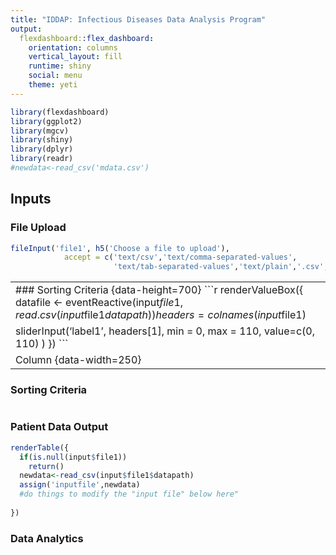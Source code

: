 ---
title: "IDDAP: Infectious Diseases Data Analysis Program"
output: 
  flexdashboard::flex_dashboard:
    orientation: columns
    vertical_layout: fill
    runtime: shiny
    social: menu
    theme: yeti
---

```{r global, include=FALSE}
library(flexdashboard)
library(ggplot2)
library(mgcv)
library(shiny)
library(dplyr)
library(readr)
#newdata<-read_csv('mdata.csv')

```

Inputs {.sidebar data-width=350}
-----------------------------------------------------------------------
### File Upload {data-height=100}
```{r}
fileInput('file1', h5('Choose a file to upload'),
            accept = c('text/csv','text/comma-separated-values',
                       'text/tab-separated-values','text/plain','.csv','.tsv'))


```

-----------------------------------------------------------------------
### Sorting Criteria {data-height=700}
```{r}
renderValueBox({
datafile <- eventReactive(input$file1,read.csv(input$file1$datapath))
headers = colnames(input$file1)

sliderInput('label1', headers[1], min = 0, max = 110, value=c(0, 110) )
})
```

Column {data-width=250}
-----------------------------------------------------------------------
### Sorting Criteria {data-height=100}
```{r}



```
### Patient Data Output {data-height=500}

```{r}
renderTable({
  if(is.null(input$file1))
    return()
  newdata<-read_csv(input$file1$datapath)
  assign('inputfile',newdata)
  #do things to modify the "input file" below here"
  
})


```

### Data Analytics  {data-height=200}

```{r}

```

